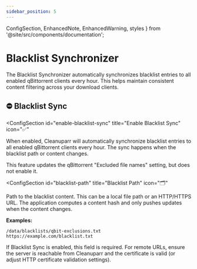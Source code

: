 ```yaml
---
sidebar_position: 5
---
```


  ConfigSection,
  EnhancedNote,
  EnhancedWarning,
  styles
} from '@site/src/components/documentation';

# Blacklist Synchronizer

The Blacklist Synchronizer automatically synchronizes blacklist entries to all enabled qBittorrent clients every hour. This helps maintain consistent content filtering across your download clients.

<div className={styles.documentationPage}>

<div className={styles.section}>

<h2 className={styles.sectionTitle}>
  <span className={styles.sectionIcon}>⛔</span>
  Blacklist Sync
  </h2>

<ConfigSection 
  id="enable-blacklist-sync"
  title="Enable Blacklist Sync"
  icon="✅"
>

When enabled, Cleanuparr will automatically synchronize blacklist entries to all enabled qBittorrent clients every hour. The sync happens when the blacklist path or content changes.

<EnhancedNote>
This feature updates the qBittorrent "Excluded file names" setting, but does not enable it.
</EnhancedNote>

</ConfigSection>

<ConfigSection
  id="blacklist-path"
  title="Blacklist Path"
  icon="🗂️"
>

Path to the blacklist content. This can be a local file path or an HTTP/HTTPS URL. The application computes a content hash and only pushes updates when the content changes.

**Examples:**
```
/data/blacklists/qbit-exclusions.txt
https://example.com/blacklist.txt
```

<EnhancedWarning>
If Blacklist Sync is enabled, this field is required. For remote URLs, ensure the server is reachable from Cleanuparr and the certificate is valid (or adjust HTTP certificate validation settings).
</EnhancedWarning>

</ConfigSection>

</div>

</div>